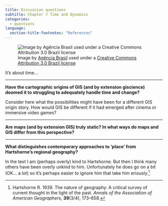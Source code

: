 ```yaml
---
title: Discussion questions
subtitle: Chapter 7 Time and Dynamics
categories:
  - questions
language:
  section-title-footnotes: "References"
---
```


![Image by [Agência Brasil](https://agenciabrasil.ebc.com.br/en) used under a [Creative Commons Attribution 3.0 Brazil license](https://creativecommons.org/licenses/by/3.0/br/deed.en)](lightbulb7.jpg)

It's about time...

<hr>

**Have the cartographic origins of GIS (and by extension giscience) doomed it to struggling to adequately handle time and change?**

Consider here what the possibilities might have been for a different GIS origin story. How would GIS be different if it had emerged after cinema or immersive video games?

<hr>

**Are maps (and by extension GIS) truly static? In what ways do maps and GIS differ from this perspective?**

<hr>

**What distinguishes contemporary approaches to 'place' from Hartshorne's regional geography?**

In the text I am (perhaps overly) kind to Hartshorne. But then I think many others have been overly unkind to him. Unfortunately he does go on a bit (OK... a _lot_) so it's perhaps easier to ignore him that take him eriously.^[Hartshorne R. 1939. The nature of geography: A critical survey of current thought in the light of the past. _Annals of the Association of American Geographers_, **39**(3/4), 173–658.]